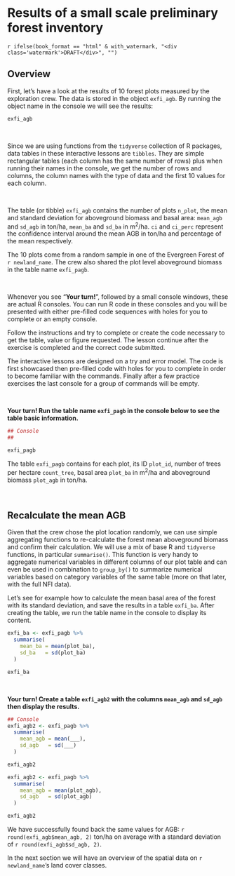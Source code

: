 
\newpage

# Results of a small scale preliminary forest inventory

`r ifelse(book_format == "html" & with_watermark, "<div class='watermark'>DRAFT</div>", "")`

## Overview

First, let's have a look at the results of 10 forest plots measured by the exploration crew. The data is stored in the object `exfi_agb`. By running the object name in the console we will see the results:

```r

exfi_agb

```

\  

::::::{.infobox data-latex=""}

Since we are using functions from the `tidyverse` collection of R packages, data tables in these interactive lessons are `tibbles`. They are simple rectangular tables (each column has the same number of rows) plus when running their names in the console, we get the number of rows and columns, the column names with the type of data and the first 10 values for each column.

::::::

\  

The table (or tibble) `exfi_agb` contains the number of plots `n_plot`, the mean and standard deviation for aboveground biomass and basal area: `mean_agb` and  `sd_agb` in ton/ha, `mean_ba` and `sd_ba` in m^2^/ha. `ci` and `ci_perc` represent the confidence interval around the mean AGB in ton/ha and percentage of the mean respectively.

The 10 plots come from a random sample in one of the Evergreen Forest of ```r newland_name```. The crew also shared the plot level aboveground biomass in the table name `exfi_pagb`. 

\  

::::::{.infobox data-latex=""}

Whenever you see "**Your turn!**", followed by a small console windows, these are actual R consoles. You can run R code in these consoles and you will be presented with either pre-filled code sequences with holes for you to complete or an empty console.

Follow the instructions and try to complete or create the code necessary to get the table, value or figure requested. The lesson continue after the exercise is completed and the correct code submitted.

The interactive lessons are designed on a try and error model. The code is first showcased then pre-filled code with holes for you to complete in order to become familiar with the commands. Finally after a few practice exercises the last console for a group of commands will be empty.

::::::

\  

**Your turn! Run the table name `exfi_pagb` in the console below to see the table basic information.**

```r

## Console
##

```


```r

exfi_pagb

```

The table `exfi_pagb` contains for each plot, its ID `plot_id`, number of trees per hectare `count_tree`, basal area `plot_ba` in m^2^/ha and aboveground biomass `plot_agb` in ton/ha.

\  

## Recalculate the mean AGB

Given that the crew chose the plot location randomly, we can use simple aggregating functions to re-calculate the forest mean aboveground biomass and confirm their calculation. We will use a mix of base R and `tidyverse` functions, in particular `summarise()`. This function is very handy to aggregate numerical variables in different columns of our plot table and can even be used in combination to `group_by()` to summarize numerical variables based on category variables of the same table (more on that later, with the full NFI data). 

Let's see for example how to calculate the mean basal area of the forest with its standard deviation, and save the results in a table `exfi_ba`. After creating the table, we run the table name in the console to display its content.

```r

exfi_ba <- exfi_pagb %>%
  summarise(
    mean_ba = mean(plot_ba),
    sd_ba   = sd(plot_ba)
  )

exfi_ba

```

\  

**Your turn! Create a table `exfi_agb2` with the columns `mean_agb` and `sd_agb` then display the results.**

```r

## Console
exfi_agb2 <- exfi_pagb %>%
  summarise(
    mean_agb = mean(___),
    sd_agb   = sd(___)
  )

exfi_agb2

```

```r

exfi_agb2 <- exfi_pagb %>%
  summarise(
    mean_agb = mean(plot_agb),
    sd_agb   = sd(plot_agb)
  )

exfi_agb2

```


We have successfully found back the same values for AGB: ```r round(exfi_agb$mean_agb, 2)``` ton/ha on average with a standard deviation of ```r round(exfi_agb$sd_agb, 2)```.

In the next section we will have an overview of the spatial data on ```r newland_name```'s land cover classes.

\  




